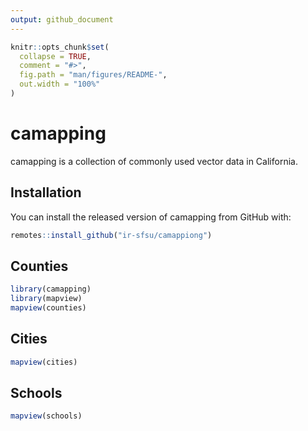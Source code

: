 ```yaml
---
output: github_document
---
```


<!-- README.md is generated from README.Rmd. Please edit that file -->

```r
knitr::opts_chunk$set(
  collapse = TRUE,
  comment = "#>",
  fig.path = "man/figures/README-",
  out.width = "100%"
)
```

# camapping

<!-- badges: start -->
<!-- badges: end -->

camapping is a collection of commonly used vector data in California.

## Installation

You can install the released version of camapping from GitHub with:

``` r
remotes::install_github("ir-sfsu/camappiong")
```

## Counties

```r
library(camapping)
library(mapview)
mapview(counties)
```

## Cities

```r
mapview(cities)
```

## Schools

```r
mapview(schools)
```

